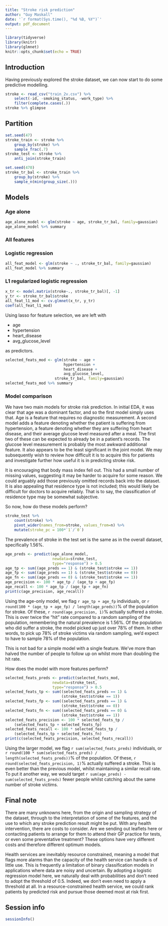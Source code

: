 ```yaml
---
title: "Stroke risk prediction"
author: "Guy Maskall"
date: '`r format(Sys.time(), "%d %B, %Y")`'
output: pdf_document
---
```


```r
library(tidyverse)
library(knitr)
library(glmnet)
knitr::opts_chunk$set(echo = TRUE)
```

## Introduction

Having previously explored the stroke dataset,
we can now start to do some predictive modelling.


```r
stroke <- read_csv("train_2v.csv") %>%
    select(-id, -smoking_status, -work_type) %>%
    filter(complete.cases(.))
stroke %>% glimpse
```

## Partition

```r
set.seed(47)
stroke_train <- stroke %>% 
    group_by(stroke) %>% 
    sample_frac(.7)
stroke_test <- stroke %>% 
    anti_join(stroke_train)
```

```r
set.seed(470)
stroke_tr_bal <- stroke_train %>%
    group_by(stroke) %>%
    sample_n(min(group_size(.)))
```

## Models

### Age alone

```r
age_alone_model <- glm(stroke ~ age, stroke_tr_bal, family=gaussian)
age_alone_model %>% summary
```

### All features

### Logistic regression

```r
all_feat_model <- glm(stroke ~ ., stroke_tr_bal, family=gaussian)
all_feat_model %>% summary
```

### L1 regularized logistic regression

```r
x_tr <- model.matrix(stroke~., stroke_tr_bal)[, -1]
y_tr <- stroke_tr_bal$stroke
all_feat_l1_mod <- cv.glmnet(x_tr, y_tr)
coef(all_feat_l1_mod)
```

Using lasso for feature selection, we are left with

* age
* hypertension
* heart_disease
* avg_glucose_level

as predictors.

```r
selected_feats_mod <- glm(stroke ~ age + 
                          hypertension + 
                          heart_disease + 
                          avg_glucose_level, 
                      stroke_tr_bal, family=gaussian)
selected_feats_mod %>% summary
```

### Model comparison

We have two main models for stroke risk prediction.
In initial EDA, it was clear that age was a dominant
factor, and so the first model simply uses that. Age is
a feature that requires no diagnostic measurement.
A second model adds a feature denoting whether the patient
is suffering from hypertension, a feature denoting
whether they are suffering from heart disease, and 
their average glucose level measured after a meal.
The first two of these can be expected to already be
in a patient's records. The glucose level measurement
is probably the most awkward additional feature. It also
appears to be the least significant in the joint model.
We may subsequently wish to review how difficult it is
to acquire this for patients and investigate further
how useful it is in predicting stroke risk.

It is encouraging that body mass index fell out.
This had a small number of missing values, suggesting it
may be harder to acquire for some reason. We could
arguably add those previously omitted records back
into the dataset. It is also appealing that residence
type is not included; this would likely be difficult for
doctors to acquire reliably. That is to say, the classification
of residence type may be somewhat subjective. 

So now, how do these models perform?

```r
stroke_test %>% 
    count(stroke) %>% 
    pivot_wider(names_from=stroke, values_from=n) %>% 
    mutate(stroke_pc = 100*`1`/`0`)
```

The prevalence of stroke in the test set is the same as in the
overall dataset, specifically 1.56%.

```r
age_preds <- predict(age_alone_model, 
                     newdata=stroke_test, 
                     type="response") > 0.5
age_tp <- sum((age_preds == 1) & (stroke_test$stroke == 1))
age_fp <- sum((age_preds == 1) & (stroke_test$stroke == 0))
age_fn <- sum((age_preds == 0) & (stroke_test$stroke == 1))
age_precision <- 100 * age_tp / (age_tp + age_fp)
age_recall <- 100 * age_tp / (age_tp + age_fn)
print(c(age_precision, age_recall))
```

Using the age-only model, we flag `r age_tp + age_fp` individuals,
or `r round(100 * (age_tp + age_fp) / length(age_preds))`% of the
population for stroke.
Of these, `r round(age_precision, 1)`% actually suffered a stroke.
This is over twice the "hit" rate compared to a random sampling
of the population, remembering the natural prevalence is 1.56%.
Of the population who did suffer a stroke, the model picked up
just over 78% of them. In other words, to pick up 78% of stroke
victims via random sampling, we'd expect to have to sample
78% of the population.

This is not bad for a simple model with a single feature. We've
more than halved the number of people to follow up on whilst
more than doubling the hit rate.

How does the model with more features perform?

```r
selected_feats_preds <- predict(selected_feats_mod, 
                     newdata=stroke_test, 
                     type="response") > 0.5
selected_feats_tp <- sum((selected_feats_preds == 1) & 
                         (stroke_test$stroke == 1))
selected_feats_fp <- sum((selected_feats_preds == 1) & 
                         (stroke_test$stroke == 0))
selected_feats_fn <- sum((selected_feats_preds == 0) & 
                         (stroke_test$stroke == 1))
selected_feats_precision <- 100 * selected_feats_tp / 
    (selected_feats_tp + selected_feats_fp)
selected_feats_recall <- 100 * selected_feats_tp / 
    (selected_feats_tp + selected_feats_fn)
print(c(selected_feats_precision, selected_feats_recall))
```

Using the larger model, we flag `r sum(selected_feats_preds)`
individuals, or `r round(100 * sum(selected_feats_preds) / length(selected_feats_preds))`% of the population.
Of these, `r round(selected_feats_precision, 1)`% actually suffered 
a stroke. This is even better than the previous model, whilst
maintaining a similar recall rate.
To put it another way, we would target `r sum(age_preds) -
sum(selected_feats_preds)` fewer people whilst catching
about the same number of stroke victims.

## Final note

There are many unknowns here, from the origin and sampling strategy
of the dataset, through to the interpretation of some of the
features, and the use to which any stroke prediction result might
be put. With any health intervention, there are costs to consider.
Are we sending out leaflets here or contacting patients to arrange
for them to attend their GP practice for tests, or even some
preventative treatment? These options have very different costs
and therefore different optimum models.

Health services are inevitably resource constrained, meaning
a model that flags more alarms than the capacity of the health service
can handle is of little use. This is frequently a limitation of
binary classification models in applications where data are noisy
and uncertain. By adopting a logistic regression model here, we
naturally deal with probabilities and don't need to adopt the
threshold of 0.5. Indeed, we don't even need to apply a threshold
at all. In a resource-constrained health service, we could 
rank patients by predicted risk and pursue those deemed most at
risk first.

## Session info

```r
sessionInfo()
```

